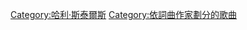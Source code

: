{{NoteTA
|1=zh-cn:哈里·斯泰尔斯; zh-tw:哈利·斯泰爾斯; zh-hk:哈利·史泰敖; zh-hant:哈利·斯泰爾斯;
}}

{{Category explanation|'''[[哈利·斯泰爾斯|哈利·斯泰爾斯]]'''創作或聯合創作的歌曲。關於哈利·斯泰爾斯的歌曲，請見「[[:Category:哈利·斯泰爾斯歌曲|:Category:哈利·斯泰爾斯歌曲]]」}}

[[Category:哈利·斯泰爾斯|Category:哈利·斯泰爾斯]]
[[Category:依詞曲作家劃分的歌曲|Category:依詞曲作家劃分的歌曲]]